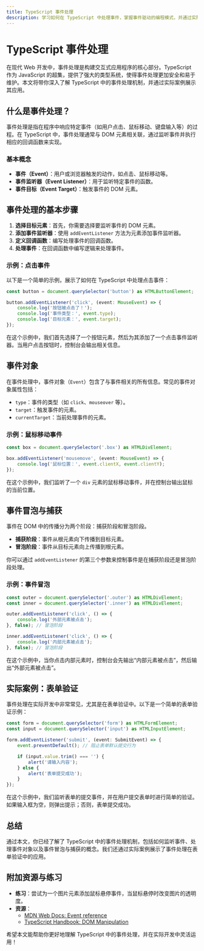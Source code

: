 ```yaml
---
title: TypeScript 事件处理
description: 学习如何在 TypeScript 中处理事件，掌握事件驱动的编程模式，并通过实际案例理解其应用场景。
---
```


# TypeScript 事件处理

在现代 Web 开发中，事件处理是构建交互式应用程序的核心部分。TypeScript 作为 JavaScript 的超集，提供了强大的类型系统，使得事件处理更加安全和易于维护。本文将带你深入了解 TypeScript 中的事件处理机制，并通过实际案例展示其应用。

## 什么是事件处理？

事件处理是指在程序中响应特定事件（如用户点击、鼠标移动、键盘输入等）的过程。在 TypeScript 中，事件处理通常与 DOM 元素相关联，通过监听事件并执行相应的回调函数来实现。

### 基本概念

- **事件（Event）**：用户或浏览器触发的动作，如点击、鼠标移动等。
- **事件监听器（Event Listener）**：用于监听特定事件的函数。
- **事件目标（Event Target）**：触发事件的 DOM 元素。

## 事件处理的基本步骤

1. **选择目标元素**：首先，你需要选择要监听事件的 DOM 元素。
2. **添加事件监听器**：使用 `addEventListener` 方法为元素添加事件监听器。
3. **定义回调函数**：编写处理事件的回调函数。
4. **处理事件**：在回调函数中编写逻辑来处理事件。

### 示例：点击事件

以下是一个简单的示例，展示了如何在 TypeScript 中处理点击事件：

```typescript
const button = document.querySelector('button') as HTMLButtonElement;

button.addEventListener('click', (event: MouseEvent) => {
    console.log('按钮被点击了！');
    console.log('事件类型：', event.type);
    console.log('目标元素：', event.target);
});
```

在这个示例中，我们首先选择了一个按钮元素，然后为其添加了一个点击事件监听器。当用户点击按钮时，控制台会输出相关信息。

## 事件对象

在事件处理中，事件对象（`Event`）包含了与事件相关的所有信息。常见的事件对象属性包括：

- `type`：事件的类型（如 `click`、`mouseover` 等）。
- `target`：触发事件的元素。
- `currentTarget`：当前处理事件的元素。

### 示例：鼠标移动事件

```typescript
const box = document.querySelector('.box') as HTMLDivElement;

box.addEventListener('mousemove', (event: MouseEvent) => {
    console.log('鼠标位置：', event.clientX, event.clientY);
});
```

在这个示例中，我们监听了一个 `div` 元素的鼠标移动事件，并在控制台输出鼠标的当前位置。

## 事件冒泡与捕获

事件在 DOM 中的传播分为两个阶段：捕获阶段和冒泡阶段。

- **捕获阶段**：事件从根元素向下传播到目标元素。
- **冒泡阶段**：事件从目标元素向上传播到根元素。

你可以通过 `addEventListener` 的第三个参数来控制事件是在捕获阶段还是冒泡阶段处理。

### 示例：事件冒泡

```typescript
const outer = document.querySelector('.outer') as HTMLDivElement;
const inner = document.querySelector('.inner') as HTMLDivElement;

outer.addEventListener('click', () => {
    console.log('外部元素被点击');
}, false); // 冒泡阶段

inner.addEventListener('click', () => {
    console.log('内部元素被点击');
}, false); // 冒泡阶段
```

在这个示例中，当你点击内部元素时，控制台会先输出“内部元素被点击”，然后输出“外部元素被点击”。

## 实际案例：表单验证

事件处理在实际开发中非常常见，尤其是在表单验证中。以下是一个简单的表单验证示例：

```typescript
const form = document.querySelector('form') as HTMLFormElement;
const input = document.querySelector('input') as HTMLInputElement;

form.addEventListener('submit', (event: SubmitEvent) => {
    event.preventDefault(); // 阻止表单默认提交行为

    if (input.value.trim() === '') {
        alert('请输入内容');
    } else {
        alert('表单提交成功');
    }
});
```

在这个示例中，我们监听表单的提交事件，并在用户提交表单时进行简单的验证。如果输入框为空，则弹出提示；否则，表单提交成功。

## 总结

通过本文，你已经了解了 TypeScript 中的事件处理机制，包括如何监听事件、处理事件对象以及事件冒泡与捕获的概念。我们还通过实际案例展示了事件处理在表单验证中的应用。

## 附加资源与练习

- **练习**：尝试为一个图片元素添加鼠标悬停事件，当鼠标悬停时改变图片的透明度。
- **资源**：
  - [MDN Web Docs: Event reference](https://developer.mozilla.org/en-US/docs/Web/Events)
  - [TypeScript Handbook: DOM Manipulation](https://www.typescriptlang.org/docs/handbook/dom-manipulation.html)

希望本文能帮助你更好地理解 TypeScript 中的事件处理，并在实际开发中灵活运用！